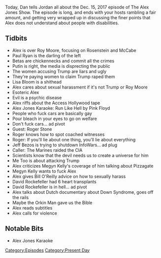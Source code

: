 {{Episode
    | title           = December 15, 2017
    | caption         = [https://knowledgefight.libsyn.com/knowledge-fight-december-15-2017 Listen to this episode on Libsyn]
    | episodeNumber   = 112
    | length          = 03:23:21
    | airDate         = December 19, 2017
    | coverageDate    = December 15, 2017
    | episodeType     = [[:Category:Present Day|Present Day]]
    | appearance      = [[Roy Moore]], [[Rod Rosenstein]], [[Andrew McCabe]], [[Paul Ryan]], [[Lisa Bloom]], [[Roger Stone]], [[Megyn Kelly]], [[Bill O'Reilly]], [[David Rockefeller]]
    | oocDrop         = Jesus loves Satan, kill your children
    | previousEpisode = [[111: January 21-22, 2016]]
    | nextEpisode     = [[113: February 21-23, 2014]]
}}

{{Stub}}

Today, Dan tells Jordan all about the Dec. 15, 2017 episode of The Alex Jones Show. The episode is long, and ends with your hosts rambling a fair amount, and getting very wrapped up in discussing the finer points that Alex does not understand about people with disabilities.

==Tidbits==

*Alex is over Roy Moore, focusing on Rosenstein and McCabe
*Paul Ryan is the darling of the left
*Betas are chickennecks and commit all the crimes
*Putin is right, the media is disprecting the public
*The women accusing Trump are liars and ugly
*They're paying women to claim Trump raped them
*Lisa Bloom is a shithead
*Alex cares about sexual harassment if it's not Trump or Roy Moore
*Esoteric Alex
*Evil is a psychic disease
*Alex riffs about the Access Hollywood tape
*Alex Jones Karaoke: Run Like Hell by Pink Floyd
*People who fuck cars are basically gay
*Pour bleach in your eyes to go on welfare
*Don't fuck cars... ad pivot
*Guest: Roger Stone
*Roger knows how to spot coached witnesses
*Roger: If you'll lie about one thing, you'll lie about everything
*Jeff Bezos is trying to shutdown InfoWars... ad plug
*Caller: The Marines raided the CIA
*Scientists know that the devil needs us to create a universe for him
*Me Too is about attacking Trump
*Alex criticizes Megyn Kelly's coverage of him talking about Pizzagate
*Megyn Kelly wants to fuck Alex
*Alex gives Bill O'Reilly advice on how to sexually harass
*David Rockefeller had 6 heart transplants
*David Rockefeller is in hell... ad pivot
*Alex talks about Dutch documentary about Down Syndrome, goes off the rails
*Maybe the Orkin Man gave us the Bible
*Alex reads subtitles
*Alex calls for violence

==Notable Bits==

*Alex Jones Karaoke

[[Category:Episodes]]
[[Category:Present Day]]
